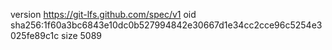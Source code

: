 version https://git-lfs.github.com/spec/v1
oid sha256:1f60a3bc6843e10dc0b527994842e30667d1e34cc2cce96c5254e3025fe89c1c
size 5089
